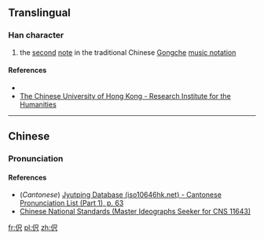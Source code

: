 ==Translingual==

===Han character===
{{Han char|rn=9|rad=人|as=04|sn=6|four=2623<sub>7</sub>|canj=人尸人 (OSO)|ids=⿰[[亻]][[尺]]}}

# the [[second]] [[note]] in the traditional Chinese [[w:Gongche notation|Gongche]] [[music notation]]

====References====
* {{Han ref|kx=0096.121|hdz=10126.091|uh=4F2C|ud=20268|bh=C9AD|bd=51629}}
*[http://humanum.arts.cuhk.edu.hk/Lexis/lexi-can/search.php?q=%C9%AD The Chinese University of Hong Kong - Research Institute for the Humanities]

----

==Chinese==
{{zh-hanzi-box|[[伬]]}}

===Pronunciation===
{{zh-pron
|m=chǐ,ze
|c=cek3
|mc=
|oc=
|ma=
|cat=n
}}

====References====
*(''Cantonese'') [http://www.iso10646hk.net/jp/document/download.jsp Jyutping Database (iso10646hk.net) - Cantonese Pronunciation List (Part 1), p. 63]
*[http://www.cns11643.gov.tw/AIDB/query_general_view.do?page=2&code=216C Chinese National Standards (Master Ideographs Seeker for CNS 11643)]

[[fr:伬]]
[[pl:伬]]
[[zh:伬]]